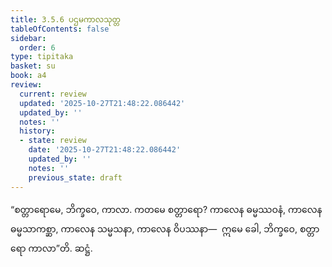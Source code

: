 ```yaml
---
title: 3.5.6 ပဌမကာလသုတ္တ
tableOfContents: false
sidebar:
  order: 6
type: tipitaka
basket: su
book: a4
review:
  current: review
  updated: '2025-10-27T21:48:22.086442'
  updated_by: ''
  notes: ''
  history:
  - state: review
    date: '2025-10-27T21:48:22.086442'
    updated_by: ''
    notes: ''
    previous_state: draft
---
```



<ReviewStatus review={frontmatter.review} showDetails={true} />

<HypothesisAnnotation frontmatter={frontmatter} />

<DynamicBreadcrumb />

<Division number="146" book="a4" e="ch" v="15" p="457">

<Paragraph number="892" book="a4">
“စတ္တာရောမေ, ဘိက္ခဝေ, ကာလာ. ကတမေ စတ္တာရော? ကာလေန ဓမ္မဿဝနံ, ကာလေန ဓမ္မသာကစ္ဆာ, ကာလေန သမ္မသနာ, ကာလေန ဝိပဿနာ—  ဣမေ ခေါ, ဘိက္ခဝေ, စတ္တာရော ကာလာ”တိ.

</Paragraph>
</Division>

<Paragraph number="893" type="center" book="a4">
ဆဋ္ဌံ.
</Paragraph>